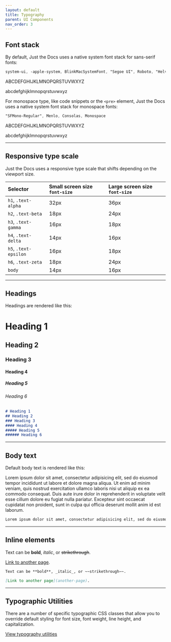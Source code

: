 ```yaml
---
layout: default
title: Typography
parent: UI Components
nav_order: 3
---
```


## Font stack

By default, Just the Docs uses a native system font stack for sans-serif fonts:

```scss
system-ui, -apple-system, BlinkMacSystemFont, "Segoe UI", Roboto, "Helvetica Neue", Arial, sans-serif
```

<p class="fs-5 ls-10 code-example">ABCDEFGHIJKLMNOPQRSTUVWXYZ</p>
<p class="fs-5 ls-10 code-example">abcdefghijklmnopqrstuvwxyz</p>

For monospace type, like code snippets or the `<pre>` element, Just the Docs uses a native system font stack for monospace fonts:

```scss
"SFMono-Regular", Menlo, Consolas, Monospace
```

<p class="fs-5 ls-10 text-mono code-example">ABCDEFGHIJKLMNOPQRSTUVWXYZ</p>
<p class="fs-5 ls-10 text-mono code-example">abcdefghijklmnopqrstuvwxyz</p>

***

## Responsive type scale

Just the Docs uses a responsive type scale that shifts depending on the viewport size.

| Selector              | Small screen size `font-size`    | Large screen size `font-size` |
|:----------------------|:---------------------------------|:------------------------------|
| `h1`, `.text-alpha`   | 32px                             | 36px                          |
| `h2`, `.text-beta`    | 18px                             | 24px                          |
| `h3`, `.text-gamma`   | 16px                             | 18px                          |
| `h4`, `.text-delta`   | 14px                             | 16px                          |
| `h5`, `.text-epsilon` | 16px                             | 18px                          |
| `h6`, `.text-zeta`    | 18px                             | 24px                          |
| `body`                | 14px                             | 16px                          |

***

## Headings

Headings are rendered like this:

<h1>Heading 1</h1>
<h2>Heading 2</h2>
<h3>Heading 3</h3>
<h4>Heading 4</h4>
<h5>Heading 5</h5>
<h6>Heading 6</h6>

```markdown
# Heading 1
## Heading 2
### Heading 3
#### Heading 4
##### Heading 5
###### Heading 6
```

***

## Body text

Default body text is rendered like this:

Lorem ipsum dolor sit amet, consectetur adipisicing elit, sed do eiusmod tempor incididunt ut labore et dolore magna aliqua. Ut enim ad minim veniam, quis nostrud exercitation ullamco laboris nisi ut aliquip ex ea commodo consequat. Duis aute irure dolor in reprehenderit in voluptate velit esse cillum dolore eu fugiat nulla pariatur. Excepteur sint occaecat cupidatat non proident, sunt in culpa qui officia deserunt mollit anim id est laborum.

```markdown
Lorem ipsum dolor sit amet, consectetur adipisicing elit, sed do eiusmod tempor incididunt ut labore et dolore magna aliqua. Ut enim ad minim veniam, quis nostrud exercitation ullamco laboris nisi ut aliquip ex ea commodo consequat. Duis aute irure dolor in reprehenderit in voluptate velit esse cillum dolore eu fugiat nulla pariatur. Excepteur sint occaecat cupidatat non proident, sunt in culpa qui officia deserunt mollit anim id est laborum.
```

***

## Inline elements

Text can be **bold**, _italic_, or ~~strikethrough~~.

[Link to another page](another-page).

```markdown
Text can be **bold**, _italic_, or ~~strikethrough~~.

[Link to another page](another-page).
```

***

## Typographic Utilities

There are a number of specific typographic CSS classes that allow you to override default styling for font size, font weight, line height, and capitalization.

[View typography utilities](#)
